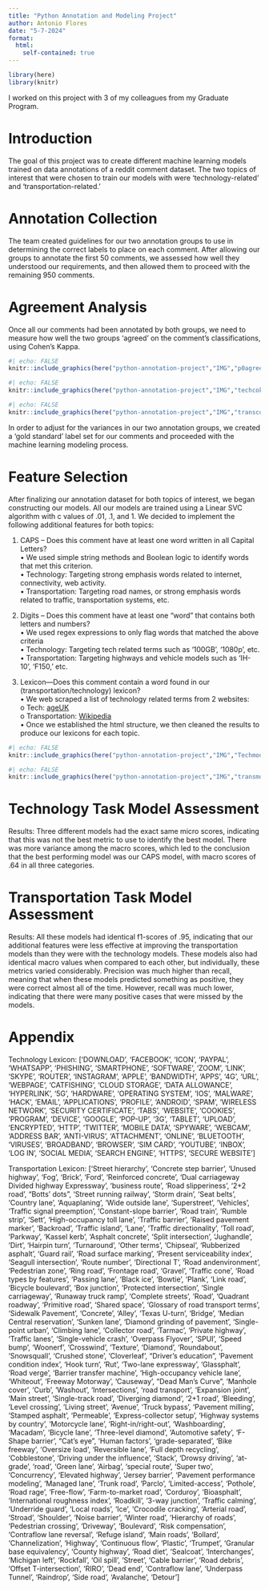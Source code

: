 ```yaml
---
title: "Python Annotation and Modeling Project"
author: Antonio Flores
date: "5-7-2024"
format: 
  html:
    self-contained: true
---
```


```r
library(here)
library(knitr)
```

I worked on this project with 3 of my colleagues from my Graduate Program.

# Introduction  
The goal of this project was to create different machine learning models trained on data annotations of a reddit comment dataset. The two topics of interest that were chosen to train our models with were ‘technology-related' and 'transportation-related.' 

# Annotation Collection
The team created guidelines for our two annotation groups to use in determining the correct labels to place on each comment. After allowing our groups to annotate the first 50 comments, we assessed how well they understood our requirements, and then allowed them to proceed with the remaining 950 comments.

# Agreement Analysis
Once all our comments had been annotated by both groups, we need to measure how well the two groups ‘agreed’ on the comment's classifications, using Cohen's Kappa. 

```r
#| echo: FALSE
knitr::include_graphics(here("python-annotation-project","IMG","p0agreement.png"))
```

```r
#| echo: FALSE
knitr::include_graphics(here("python-annotation-project","IMG","techcokap.png"))
```
```r
#| echo: FALSE
knitr::include_graphics(here("python-annotation-project","IMG","transcokapp.png"))
```

In order to adjust for the variances in our two annotation groups, we created a ‘gold standard’ label set for our comments and proceeded with the machine learning modeling process.




# Feature Selection
After finalizing our annotation dataset for both topics of interest, we began constructing our models. All our models are trained using a Linear SVC algorithm with c values of .01, .1, and 1. We decided to implement the following additional features for both topics:\

1)	CAPS – Does this comment have at least one word written in all Capital Letters?\
•	We used simple string methods and Boolean logic to identify words that met this criterion.\
•	Technology: Targeting strong emphasis words related to internet, connectivity, web activity.\
•	Transportation: Targeting road names, or strong emphasis words related to traffic, transportation systems, etc.\

2)	Digits – Does this comment have at least one “word” that contains both letters and numbers?\
•	We used regex expressions to only flag words that matched the above criteria\
•	Technology: Targeting tech related terms such as ‘100GB’, ‘1080p’, etc.\
•	Transportation: Targeting highways and vehicle models such as ‘IH-10’, ‘F150,’ etc.\

3)	Lexicon—Does this comment contain a word found in our (transportation/technology) lexicon?\
•	We web scraped a list of technology related terms from 2 websites:\
o	Tech: [ageUK](https://www.ageuk.org.uk/information-advice/work-learning/technology-internet/online-terms/)\
o	Transportation: [Wikipedia](https://en.wikipedia.org/wiki/Glossary_of_road_transport_terms)\
•	Once we established the html structure, we then cleaned the results to produce our lexicons for each topic.\


```r
#| echo: FALSE
knitr::include_graphics(here("python-annotation-project","IMG","Techmodel.png"))
```

```r
#| echo: FALSE
knitr::include_graphics(here("python-annotation-project","IMG","transmodel.png"))
```

# Technology Task Model Assessment
Results: Three different models had the exact same micro scores, indicating that this was not the best metric to use to identify the best model. There was more variance among the macro scores, which led to the conclusion that the best performing model was our CAPS model, with macro scores of .64 in all three categories. 



# Transportation Task Model Assessment
Results: All these models had identical f1-scores of .95, indicating that our additional features were less effective at improving the transportation models than they were with the technology models. These models also had identical macro values when compared to each other, but individually, these metrics varied considerably. Precision was much higher than recall, meaning that when these models predicted something as positive, they were correct almost all of the time. However, recall was much lower, indicating that there were many positive cases that were missed by the models.










# Appendix
Technology Lexicon: ['DOWNLOAD', 'FACEBOOK', 'ICON', 'PAYPAL', 'WHATSAPP', 'PHISHING', 'SMARTPHONE', 'SOFTWARE', 'ZOOM', 'LINK', 'SKYPE', 'ROUTER', 'INSTAGRAM', 'APPLE', 'BANDWIDTH', 'APPS', '4G', 'URL', 'WEBPAGE', 'CATFISHING', 'CLOUD STORAGE', 'DATA ALLOWANCE', 'HYPERLINK', '5G', 'HARDWARE', 'OPERATING SYSTEM', 'IOS', 'MALWARE', 'HACK', 'EMAIL', 'APPLICATIONS', 'PROFILE', 'ANDROID', 'SPAM', 'WIRELESS NETWORK', 'SECURITY CERTIFICATE', 'TABS', 'WEBSITE', 'COOKIES', 'PROGRAM', 'DEVICE', 'GOOGLE', 'POP-UP', '3G', 'TABLET', 'UPLOAD', 'ENCRYPTED', 'HTTP', 'TWITTER', 'MOBILE DATA', 'SPYWARE', 'WEBCAM', 'ADDRESS BAR', 'ANTI-VIRUS', 'ATTACHMENT', 'ONLINE', 'BLUETOOTH', 'VIRUSES', 'BROADBAND', 'BROWSER', 'SIM CARD', 'YOUTUBE', 'INBOX', 'LOG IN', 'SOCIAL MEDIA', 'SEARCH ENGINE', 'HTTPS', 'SECURE WEBSITE']\

Transportation Lexicon: ['Street hierarchy', 'Concrete step barrier', 'Unused highway', 'Fog', 'Brick', 'Ford', 'Reinforced concrete', 'Dual carriageway Divided highway Expressway', 'business route', 'Road slipperiness', '2+2 road', "Botts' dots", 'Street running railway', 'Storm drain', 'Seat belts', 'Country lane', 'Aquaplaning', 'Wide outside lane', 'Superstreet', 'Vehicles', 'Traffic signal preemption', 'Constant-slope barrier', 'Road train', 'Rumble strip', 'Sett', 'High-occupancy toll lane', 'Traffic barrier', 'Raised pavement marker', 'Backroad', 'Traffic island', 'Lane', 'Traffic directionality', 'Toll road', 'Parkway', 'Kassel kerb', 'Asphalt concrete', 'Split intersection', 'Jughandle', 'Dirt', 'Hairpin turn', 'Turnaround', 'Other terms', 'Chipseal', 'Rubberized asphalt', 'Guard rail', 'Road surface marking', 'Present serviceability index', 'Seagull intersection', 'Route number', 'Directional T', 'Road andenvironment', 'Pedestrian zone', 'Ring road', 'Frontage road', 'Gravel', 'Traffic cone', 'Road types by features', 'Passing lane', 'Black ice', 'Bowtie', 'Plank', 'Link road', 'Bicycle boulevard', 'Box junction', 'Protected intersection', 'Single carriageway', 'Runaway truck ramp', 'Complete streets', 'Road', 'Quadrant roadway', 'Primitive road', 'Shared space', 'Glossary of road transport terms', 'Sidewalk Pavement', 'Concrete', 'Alley', 'Texas U-turn', 'Bridge', 'Median Central reservation', 'Sunken lane', 'Diamond grinding of pavement', 'Single-point urban ', 'Climbing lane', 'Collector road', 'Tarmac', 'Private highway', 'Traffic lanes', 'Single-vehicle crash', 'Overpass Flyover', 'SPUI', 'Speed bump', 'Woonerf', 'Crosswind', 'Texture', 'Diamond', 'Roundabout', 'Snowsquall', 'Crushed stone', 'Cloverleaf', "Driver's education", 'Pavement condition index', 'Hook turn', 'Rut', 'Two-lane expressway', 'Glassphalt', 'Road verge', 'Barrier transfer machine', 'High-occupancy vehicle lane', 'Whiteout', 'Freeway Motorway', 'Causeway', "Dead Man's Curve", 'Manhole cover', 'Curb', 'Washout', 'Intersections', 'road transport', 'Expansion joint', 'Main street', 'Single-track road', 'Diverging diamond', '2+1 road', 'Bleeding', 'Level crossing', 'Living street', 'Avenue', 'Truck bypass', 'Pavement milling', 'Stamped asphalt', 'Permeable', 'Express-collector setup', 'Highway systems by country', 'Motorcycle lane', 'Right-in/right-out ', 'Washboarding', 'Macadam', 'Bicycle lane', 'Three-level diamond', 'Automotive safety', 'F-Shape barrier', "Cat's eye ", 'Human factors', 'grade-separated', 'Bike freeway', 'Oversize load', 'Reversible lane', 'Full depth recycling', 'Cobblestone', 'Driving under the influence', 'Stack', 'Drowsy driving', 'at-grade', 'road', 'Green lane', 'Airbag', 'special route', 'Super two', 'Concurrency', 'Elevated highway', 'Jersey barrier', 'Pavement performance modeling', 'Managed lane', 'Trunk road', 'Parclo', 'Limited-access', 'Pothole', 'Road rage', 'Free-flow', 'Farm-to-market road', 'Corduroy', 'Bioasphalt', 'International roughness index', 'Roadkill', '3-way junction', 'Traffic calming', 'Underride guard', 'Local roads', 'Ice', 'Crocodile cracking', 'Arterial road', 'Stroad', 'Shoulder', 'Noise barrier', 'Winter road', 'Hierarchy of roads', 'Pedestrian crossing', 'Driveway', 'Boulevard', 'Risk compensation ', 'Contraflow lane reversal', 'Refuge island', 'Main roads', 'Bollard', 'Channelization', 'Highway', 'Continuous flow', 'Plastic', 'Trumpet', 'Granular base equivalency', 'County highway', 'Road diet', 'Sealcoat', 'Interchanges', 'Michigan left', 'Rockfall', 'Oil spill', 'Street', 'Cable barrier', 'Road debris', 'Offset T-intersection', 'RIRO', 'Dead end', 'Contraflow lane', 'Underpass Tunnel', 'Raindrop', 'Side road', 'Avalanche', 'Detour']\
